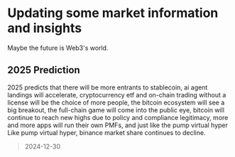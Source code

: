 # Updating some market information and insights

Maybe the future is Web3's world.

## 2025 Prediction

2025 predicts that there will be more entrants to stablecoin, ai agent landings will accelerate, cryptocurrency etf and on-chain trading without a license will be the choice of more people, the bitcoin ecosystem will see a big breakout, the full-chain game will come into the public eye, bitcoin will continue to reach new highs due to policy and compliance legitimacy, more and more apps will run their own PMFs, and just like the pump virtual hyper Like pump virtual hyper, binance market share continues to decline.

> 2024-12-30
